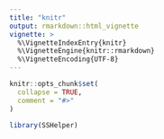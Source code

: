 ```yaml
---
title: "knitr"
output: rmarkdown::html_vignette
vignette: >
  %\VignetteIndexEntry{knitr}
  %\VignetteEngine{knitr::rmarkdown}
  %\VignetteEncoding{UTF-8}
---
```


```r
knitr::opts_chunk$set(
  collapse = TRUE,
  comment = "#>"
)
```

```r
library(SSHelper)
```
